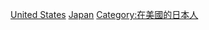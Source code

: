 [[Category:移民外國的日本人|United States]]
[[Category:移民美國的亞洲人|Japan]]
[[Category:在美國的日本人|Category:在美國的日本人]]